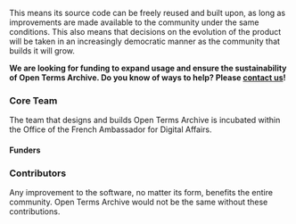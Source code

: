 This means its source code can be freely reused and built upon, as long as improvements are made available to the community under the same conditions. This also means that decisions on the evolution of the product will be taken in an increasingly democratic manner as the community that builds it will grow.

**We are looking for funding to expand usage and ensure the sustainability of Open Terms Archive. Do you know of ways to help? Please [contact us](mailto:contact@opentermsarchive.org)!**

### Core Team

The team that designs and builds Open Terms Archive is incubated within the Office of the French Ambassador for Digital Affairs.

<Contributors type="core" alignX="left" showInfo="true" />

<Contributors subtitle="Alumni" type="alumnis" alignX="left" showInfo="true" className="mb__XL" />

#### Funders

<ThumbGallery align="left" small={true} className="mb__XL">
  <ThumbGalleryItem src="/images/contributors/meae.png" width="132" height="120" />
  <ThumbGalleryItem src="/images/contributors/france-relance.png" width="77" height="77" />
  <ThumbGalleryItem src="/images/contributors/nextgen.png" width="191" height="48" />
</ThumbGallery>

### Contributors

Any improvement to the software, no matter its form, benefits the entire community. Open Terms Archive would not be the same without these contributions.

<Contributors type="contributors" />

<ThumbGallery>
  <Link href="https://disinfo.quaidorsay.fr">
    <a target="_blank">
      <ThumbGalleryItem src="/images/contributors/ambnum.png" width="158" height="80" />
    </a>
  </Link>
  <Link href="https://disinformationindex.org/">
    <a target="_blank">
      <ThumbGalleryItem src="/images/contributors/gdi.png" width="150" height="32" />
    </a>
  </Link>
  <Link href="https://www.peren.gouv.fr/">
    <a target="_blank">
      <ThumbGalleryItem src="/images/contributors/peren.png" width="190" height="126" />
    </a>
  </Link>
</ThumbGallery>
